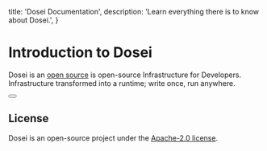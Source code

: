 
  title: 'Dosei Documentation',
  description:
    'Learn everything there is to know about Dosei.',
}

[//]: # (export const sections = [)

[//]: # (  { title: 'Before you begin', id: 'before-you-begin' },)

[//]: # (    { title: 'Next steps', id: 'next-steps' },)

[//]: # (])

<HeroPattern />

# Introduction to Dosei

Dosei is an [open source](https://github.com/doseiai/engine) is open-source Infrastructure for Developers. Infrastructure transformed into a runtime; write once, run anywhere.


<div className="not-prose mb-16 mt-6 flex gap-3">
  <Button href="/getting-started" arrow="right" children="Getting started" />
</div>

## License

Dosei is an open-source project under the [Apache-2.0 license](https://github.com/doseiai/engine?tab=readme-ov-file).

<Discord />


